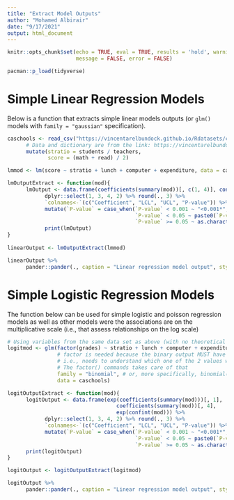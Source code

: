 ```yaml
---
title: "Extract Model Outputs"
author: "Mohamed Albirair"
date: "9/17/2021"
output: html_document
---
```


```r

knitr::opts_chunk$set(echo = TRUE, eval = TRUE, results = 'hold', warning = FALSE,
                      message = FALSE, error = FALSE)

pacman::p_load(tidyverse)
```

# Simple Linear Regression Models

Below is a function that extracts simple linear models outputs (or `glm()` models with `family = "gaussian"` specification).

```r

caschools <- read_csv("https://vincentarelbundock.github.io/Rdatasets/csv/AER/CASchools.csv") %>%
      # Data and dictionary are from the link: https://vincentarelbundock.github.io/Rdatasets/datasets.html
      mutate(stratio = students / teachers,
             score = (math + read) / 2)

lmmod <- lm(score ~ stratio + lunch + computer + expenditure, data = caschools)

lmOutputExtract <- function(mod){
      lmOutput <- data.frame(coefficients(summary(mod))[, c(1, 4)], confint(mod)) %>%
            dplyr::select(1, 3, 4, 2) %>% round(., 3) %>%
            `colnames<-`(c("Coefficient", "LCL", "UCL", "P-value")) %>%
            mutate(`P-value` = case_when(`P-value` < 0.001 ~ "<0.001*",
                                         `P-value` < 0.05 ~ paste0(`P-value`,"*"),
                                         `P-value` >= 0.05 ~ as.character(`P-value`)))
            print(lmOutput)
}
 
linearOutput <- lmOutputExtract(lmmod)
```

```r
linearOutput %>%
      pander::pander(., caption = "Linear regression model output", style = "rmarkdown")
```

# Simple Logistic Regression Models

The function below can be used for simple logistic and poisson regression models as well as other models were the associations are on the multiplicative scale (i.e., that assess relationships on the log scale)

```r
# Using variables from the same data set as above (with no theoretical foundation)
logitmod <- glm(factor(grades) ~ stratio + lunch + computer + expenditure,
                # factor is needed because the binary output MUST have an inherent ranking
                # i.e., needs to understand which one of the 2 values would be the reference.
                # The factor() commands takes care of that
                family = "binomial", # or, more specifically, binomial(link = "logit")
                data = caschools)

logitOutputExtract <- function(mod){
      logitOutput <- data.frame(exp(coefficients(summary(mod)))[, 1],
                                   coefficients(summary(mod))[, 4],
                                   exp(confint(mod))) %>%
            dplyr::select(1, 3, 4, 2) %>% round(., 3) %>%
            `colnames<-`(c("Coefficient", "LCL", "UCL", "P-value")) %>%
            mutate(`P-value` = case_when(`P-value` < 0.001 ~ "<0.001*",
                                         `P-value` < 0.05 ~ paste0(`P-value`,"*"),
                                         `P-value` >= 0.05 ~ as.character(`P-value`)))
      print(logitOutput)
}

logitOutput <- logitOutputExtract(logitmod)
```

```r
logitOutput %>%
      pander::pander(., caption = "Linear regression model output", style = "rmarkdown")
```

